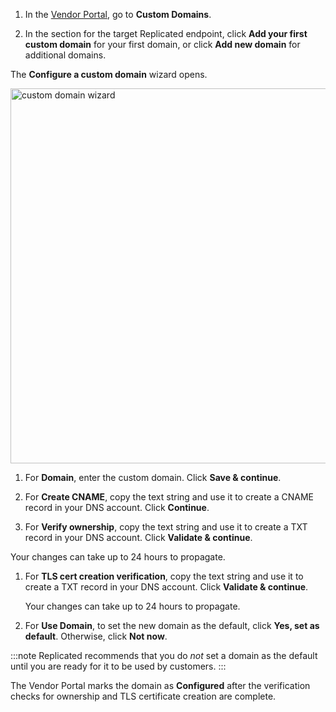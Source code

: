 1. In the [Vendor Portal](https://vendor.replicated.com), go to **Custom Domains**. 

1. In the section for the target Replicated endpoint, click **Add your first custom domain** for your first domain, or click **Add new domain** for additional domains.

  The **Configure a custom domain** wizard opens.

  <img src="/images/custom-domains-download-configure.png" alt="custom domain wizard" width="600"/>

1. For **Domain**, enter the custom domain. Click **Save & continue**.

1. For **Create CNAME**, copy the text string and use it to create a CNAME record in your DNS account. Click **Continue**.

1. For **Verify ownership**, copy the text string and use it to create a TXT record in your DNS account. Click **Validate & continue**.

  Your changes can take up to 24 hours to propagate.

1. For **TLS cert creation verification**, copy the text string and use it to create a TXT record in your DNS account. Click **Validate & continue**.

    Your changes can take up to 24 hours to propagate.

1. For **Use Domain**, to set the new domain as the default, click **Yes, set as default**. Otherwise, click **Not now**.

  :::note
  Replicated recommends that you do _not_ set a domain as the default until you are ready for it to be used by customers.
  :::

The Vendor Portal marks the domain as **Configured** after the verification checks for ownership and TLS certificate creation are complete.